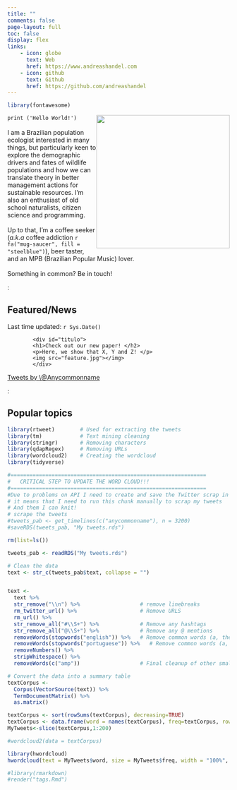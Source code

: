 ```yaml
---
title: ""
comments: false
page-layout: full
toc: false
display: flex
links:
    - icon: globe
      text: Web
      href: https://www.andreashandel.com
    - icon: github
      text: Github
      href: https://github.com/andreashandel
---
```


```r
library(fontawesome)

```

::: {#tbl-panel layout-ncol="2"}
![](Profile.JPEG){style="float:right;" fig-alt="Profile pic" fig-align="left" width="302"}

`print ('Hello World!')` <br> <br> I am a Brazilian population ecologist interested in many things, but particularly keen to explore the demographic drivers and fates of wildlife populations and how we can translate theory in better management actions for sustainable resources. I'm also an enthusiast of old school naturalists, citizen science and programming. <br> <br> Up to that, I'm a coffee seeker (*a.k.a* coffee addiction `r fa("mug-saucer", fill = "steelblue")`), beer taster, and an MPB (Brazilian Popular Music) lover. <br> <br> Something in common? Be in touch!

:
:::

## Featured/News

Last time updated: `r Sys.Date()`

::: {layout-ncol="2"}
<!--html_preserve-->
            <div id="titulo">
            <h1>Check out our new paper! </h2>
            <p>Here, we show that X, Y and Z! </p>
            <img src="feature.jpg"></img>
            </div>
<!--/html_preserve-->

```{=html}
<a class="twitter-timeline" data-width="500" data-height="450" href="https://twitter.com/anycommonname">Tweets by \@Anycommonname</a>

<script>!function(d,s,id){var js,fjs=d.getElementsByTagName(s)[0],p=/^http:/.test(d.location)?'http':'https';if(!d.getElementById(id)){js=d.createElement(s);js.id=id;js.src=p+"://platform.twitter.com/widgets.js";fjs.parentNode.insertBefore(js,fjs);}}(document,"script","twitter-wjs");</script>
```
:
:::

## Popular topics

```r
library(rtweet)        # Used for extracting the tweets
library(tm)            # Text mining cleaning
library(stringr)       # Removing characters
library(qdapRegex)     # Removing URLs 
library(wordcloud2)    # Creating the wordcloud
library(tidyverse)
```

```r
#==============================================================
#   CRITICAL STEP TO UPDATE THE WORD CLOUD!!!
#==============================================================
#Due to problems on API I need to create and save the Twitter scrap in a RDS object which RMarkdown can read without request API
# it means that I need to run this chunk manually to scrap my tweets
# And them I can knit!
# scrape the tweets
#tweets_pab <- get_timelines(c("anycommonname"), n = 3200)
#saveRDS(tweets_pab, "My tweets.rds")
```

```r
rm(list=ls())
```

```r
tweets_pab <- readRDS("My tweets.rds")
```

```r
# Clean the data
text <- str_c(tweets_pab$text, collapse = "")


text <- 
  text %>%
  str_remove("\\n") %>%                   # remove linebreaks
  rm_twitter_url() %>%                    # Remove URLS
  rm_url() %>%
  str_remove_all("#\\S+") %>%             # Remove any hashtags
  str_remove_all("@\\S+") %>%             # Remove any @ mentions
  removeWords(stopwords("english")) %>%   # Remove common words (a, the, it etc.)
  removeWords(stopwords("portuguese")) %>%   # Remove common words (a, the, it etc.)
  removeNumbers() %>%
  stripWhitespace() %>%
  removeWords(c("amp"))                   # Final cleanup of other small changes

```

```r
# Convert the data into a summary table
textCorpus <- 
  Corpus(VectorSource(text)) %>%
  TermDocumentMatrix() %>%
  as.matrix()
```

```r
textCorpus <- sort(rowSums(textCorpus), decreasing=TRUE)
textCorpus <- data.frame(word = names(textCorpus), freq=textCorpus, row.names = NULL)
MyTweets<-slice(textCorpus,1:200)
```

```r
#wordcloud2(data = textCorpus)
```

```r
library(hwordcloud)
hwordcloud(text = MyTweets$word, size = MyTweets$freq, width = "100%", height = "200px")
```

```r
#library(rmarkdown)
#render("tags.Rmd")
```
